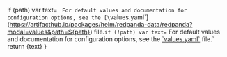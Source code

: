 <!-- ValuesYaml: link to the Helm chart's values.yaml file.

To use in an .mdx, import this component and optionally set the path to a configuration option such as tls.enabled:


  <ValuesYaml path="<your-path>"/>

-->



  if (path) var text= `
  For default values and documentation for configuration options, see the [\`values.yaml\`](https://artifacthub.io/packages/helm/redpanda-data/redpanda?modal=values&path=${path}) file.`
  if (!path) var text= `
  For default values and documentation for configuration options, see the [\`values.yaml\`](https://artifacthub.io/packages/helm/redpanda-data/redpanda?modal=values) file.`
  return <ReactMarkdown>{text}</ReactMarkdown>
}